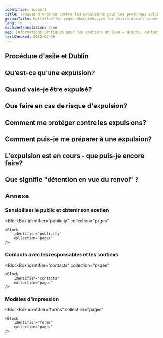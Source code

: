 ```yaml
---
identifier: support
title: Trousse d'urgence contre les expulsions pour les personnes solidaires
germanTitle: Notfallkoffer gegen Abschiebungen für Unterstützer\*innen
lang: fr
machineTranslation: true
seo: Informations pratiques pour les soutiens en Saxe – droits, contacts d'urgence, conduite et options de soutien en cas de menace d'expulsion.
lastChecked: 2025-07-08
---
```


<Block identifier="kit-intro" />

<SupportBox title="Informations supplémentaires pour les bénévoles">
    <Block identifier="kit-intro-support"/>
</SupportBox>

<Block identifier="kit-advice" />

<SupportBox title="Remarque supplémentaire à l'intention des personnes apportant leur soutien sur le thème du conseil">
    <Block identifier="kit-advice-support"/>
</SupportBox>

## Procédure d'asile et Dublin

<Block identifier="kit-procedure-dublin"/>

<SupportBox title="Informations supplémentaires pour les personnes apportant leur soutien dans le domaine de la procédure d'asile:">
    <Block identifier="kit-procedure-support"/>
</SupportBox>

## Qu'est-ce qu'une expulsion?

<Block identifier="kit-deportation-definition"/>

## Quand vais-je être expulsé?

<Block identifier="kit-deportation-risk"/>

<SupportBox title="Informations supplémentaires pour les personnes apportant leur soutien sur le thème: menace d'expulsion">
    <Block identifier="kit-deportation-risk-support"/>
</SupportBox>

## Que faire en cas de risque d'expulsion?

<Block identifier="kit-stress" />

<SupportBox title="Informations supplémentaires pour les personnes apportant leur soutien sur le thème: stress lié au risque d'expulsion">
    <Block identifier="kit-stress-support"/>
</SupportBox>

<Block identifier="kit-residence" />

<SupportBox title="Informations supplémentaires pour les personnes apportant leur soutien sur le thème: droit de séjour">
    <Block identifier="kit-residence-support"/>
</SupportBox>

## Comment me protéger contre les expulsions?

<Block identifier="kit-prevent-deportation" />

## Comment puis-je me préparer à une expulsion?

<Block identifier="kit-prepare-deportation" />

<SupportBox title="Informations supplémentaires pour les personnes apportant leur soutien sur le thème: Préparation à une expulsion">
    <Block identifier="kit-prepare-deportation-support"/>
</SupportBox>

## L'expulsion est en cours - que puis-je encore faire?

<Block identifier="kit-police" />

<SupportBox title="Informations supplémentaires pour les personnes apportant leur soutien sur le thème: police et expulsions">
    <Block identifier="kit-police-support"/>
</SupportBox>

<Block identifier="kit-ongoing-deportation" />

<SupportBox title="Informations supplémentaires pour les personnes apportant leur soutien sur le thème: Expulsion en cours">
    <Block identifier="kit-ongoing-deportation-support"/>
</SupportBox>

## Que signifie "détention en vue du renvoi" ?

<Block identifier="kit-detention" />

## Annexe

<Block identifier="kit-outro" />

### Sensibiliser le public et obtenir son soutien

<BlockBox
    identifier="publicity"
    collection="pages"
>
    <Block
        identifier="publicity"
        collection="pages"
    />
</BlockBox>

### Contacts avec les responsables et les soutiens

<BlockBox
    identifier="contacts"
    collection="pages"
>
    <Block
        identifier="contacts"
        collection="pages"
    />
</BlockBox>

### Modèles d'impression

<BlockBox
    identifier="forms"
    collection="pages"
>
    <Block
        identifier="forms"
        collection="pages"
    />
</BlockBox>
